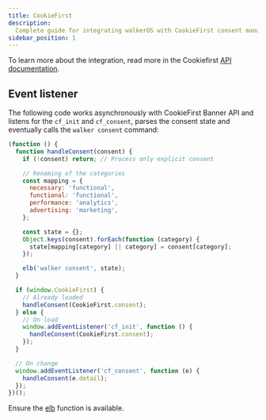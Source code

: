 ```yaml
---
title: CookieFirst
description:
  Complete guide for integrating walkerOS with CookieFirst consent management
sidebar_position: 1
---
```



To learn more about the integration, read more in the Cookiefirst
[API documentation](https://support.cookiefirst.com/hc/en-us/articles/360011568738-Cookie-Banner-Public-API-documentation).

## Event listener

The following code works asynchronously with CookieFirst Banner API and listens
for the `cf_init` and `cf_consent`, parses the consent state and eventually
calls the `walker consent` command:

```js
(function () {
  function handleConsent(consent) {
    if (!consent) return; // Process only explicit consent

    // Renaming of the categories
    const mapping = {
      necessary: 'functional',
      functional: 'functional',
      performance: 'analytics',
      advertising: 'marketing',
    };

    const state = {};
    Object.keys(consent).forEach(function (category) {
      state[mapping[category] || category] = consent[category];
    });

    elb('walker consent', state);
  }

  if (window.CookieFirst) {
    // Already loaded
    handleConsent(CookieFirst.consent);
  } else {
    // On load
    window.addEventListener('cf_init', function () {
      handleConsent(CookieFirst.consent);
    });
  }

  // On change
  window.addEventListener('cf_consent', function (e) {
    handleConsent(e.detail);
  });
})();
```

Ensure the [elb](/docs/sources/web/browser/commands#elb) function is available.
